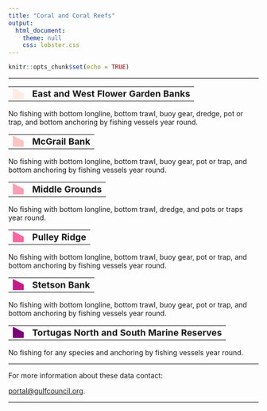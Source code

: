 ```yaml
---
title: "Coral and Coral Reefs"
output:
  html_document:
    theme: null
    css: lobster.css
---
```


```r
knitr::opts_chunk$set(echo = TRUE)
```
***
<!-- East and West Flower Garden Banks -->
<table><tr><td class="shape"><svg style="width:24px; height:22px;" xmlns="http://www.w3.org/2000/svg" version="1.1"><polygon class="plgn" style="fill: #feebe2; stroke: #feebe2; fill-opacity: 1; stroke-opacity: 1.0; stroke-width: 1;" points="1.5, 0.5 22.5, 11 22.5, 21.5 1.5, 21.5" /></svg></td><td class="value"><font size="4"><b>East and West Flower Garden Banks</b></font></td></tr></table>

No fishing with bottom longline, bottom trawl, buoy gear, dredge, pot or trap, and bottom anchoring by fishing vessels year round.
<!-- End East and West Flower Garden Banks -->

<!-- McGrail Bank -->
<table><tr><td class="shape"><svg style="width:24px; height:22px;" xmlns="http://www.w3.org/2000/svg" version="1.1"><polygon class="plgn" style="fill: #fcc5c0; stroke: #fcc5c0; fill-opacity: 1; stroke-opacity: 1.0; stroke-width: 1;" points="1.5, 0.5 22.5, 11 22.5, 21.5 1.5, 21.5" /></svg></td><td class="value"><font size="4"><b>McGrail Bank</b></font></td></tr></table>

No fishing with bottom longline, bottom trawl, buoy gear, pot or trap, and bottom anchoring by fishing vessels year round.
<!-- McGrail Bank -->


<!-- Middle Grounds -->
<table><tr><td class="shape"><svg style="width:24px; height:22px;" xmlns="http://www.w3.org/2000/svg" version="1.1"><polygon class="plgn" style="fill: #fa9fb5; stroke: #fa9fb5; fill-opacity: 1; stroke-opacity: 1.0; stroke-width: 1;" points="1.5, 0.5 22.5, 11 22.5, 21.5 1.5, 21.5" /></svg></td><td class="value"><font size="4"><b>Middle Grounds</b></font></td></tr></table>

No fishing with bottom longline, bottom trawl, dredge, and pots or traps year round.

<!-- End Middle Grounds -->


<!-- Pulley Ridge -->
<table><tr><td class="shape"><svg style="width:24px; height:22px;" xmlns="http://www.w3.org/2000/svg" version="1.1"><polygon class="plgn" style="fill: #f768a1; stroke: #f768a1; fill-opacity: 1; stroke-opacity: 1.0; stroke-width: 1;" points="1.5, 0.5 22.5, 11 22.5, 21.5 1.5, 21.5" /></svg></td><td class="value"><font size="4"><b>Pulley Ridge</b></font></td></tr></table>

No fishing with bottom longline, bottom trawl, buoy gear, pot or trap, and bottom anchoring by fishing vessels year round.
<!-- End Pulley Ridge -->


<!-- Stetson Bank -->

<table><tr><td class="shape"><svg style="width:24px; height:22px;" xmlns="http://www.w3.org/2000/svg" version="1.1"><polygon class="plgn" style="fill: #c51b8a; stroke: #c51b8a; fill-opacity: 1; stroke-opacity: 1.0; stroke-width: 1;" points="1.5, 0.5 22.5, 11 22.5, 21.5 1.5, 21.5" /></svg></td><td class="value"><font size="4"><b>Stetson Bank</b></font></td></tr></table>

No fishing with bottom longline, bottom trawl, buoy gear, pot or trap, and bottom anchoring by fishing vessels year round.

<!-- End Stetson Bank -->

<!-- Tortugas North and South Marine Reserves -->
<table><tr><td class="shape"><svg style="width:24px; height:22px;" xmlns="http://www.w3.org/2000/svg" version="1.1"><polygon class="plgn" style="fill: #7a0177; stroke: #7a0177; fill-opacity: 1; stroke-opacity: 1.0; stroke-width: 1;" points="1.5, 0.5 22.5, 11 22.5, 21.5 1.5, 21.5" /></svg></td><td class="value"><font size="4"><b>Tortugas North and South Marine Reserves</b></font></td></tr></table>

No fishing for any species and anchoring by fishing vessels year round. 
<!-- End Tortugas North and South Marine Reserves -->

***
<footer>
  <p>For more information about these data contact:</p>
  <p><a href="mailto:portal@gulfcouncil.org">
  portal@gulfcouncil.org</a>.</p>
</footer>

***